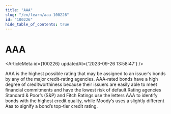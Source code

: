 ```yaml
---
title: "AAA"
slug: "/en/learn/aaa-100226"
id: "100226"
hide_table_of_contents: true
---
```



# AAA

<ArticleMeta id={100226} updatedAt={'2023-09-26 13:58:47'} />
<div className='border-solid border-b border-t-0 my-4 border-[var(--ifm-color-gray-300)]' />

AAA is the highest possible rating that may be assigned to an issuer’s bonds by any of the major credit-rating agencies. AAA-rated bonds have a high degree of creditworthiness because their issuers are easily able to meet financial commitments and have the lowest risk of default.Rating agencies Standard & Poor’s (S&P) and Fitch Ratings use the letters AAA to identify bonds with the highest credit quality, while Moody’s uses a slightly different Aaa to signify a bond’s top-tier credit rating.
